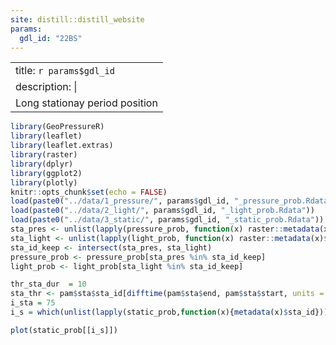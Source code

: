 ```yaml
---
site: distill::distill_website
params:
  gdl_id: "22BS"
---
```

---
title: `r params$gdl_id`
description: | 
  Long stationay period position
---

```r
library(GeoPressureR)
library(leaflet)
library(leaflet.extras)
library(raster)
library(dplyr)
library(ggplot2)
library(plotly)
knitr::opts_chunk$set(echo = FALSE)
load(paste0("../data/1_pressure/", params$gdl_id, "_pressure_prob.Rdata"))
load(paste0("../data/2_light/", params$gdl_id, "_light_prob.Rdata"))
load(paste0("../data/3_static/", params$gdl_id, "_static_prob.Rdata"))
sta_pres <- unlist(lapply(pressure_prob, function(x) raster::metadata(x)$sta_id))
sta_light <- unlist(lapply(light_prob, function(x) raster::metadata(x)$sta_id))
sta_id_keep <- intersect(sta_pres, sta_light)
pressure_prob <- pressure_prob[sta_pres %in% sta_id_keep]
light_prob <- light_prob[sta_light %in% sta_id_keep]
```

```r
thr_sta_dur  = 10
sta_thr <- pam$sta$sta_id[difftime(pam$sta$end, pam$sta$start, units = "days") > thr_sta_dur]
i_sta = 75
i_s = which(unlist(lapply(static_prob,function(x){metadata(x)$sta_id})) == i_sta)
```

```r

plot(static_prob[[i_s]])
```


